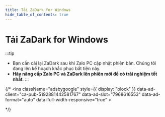 ```yaml
---
title: Tải ZaDark for Windows
hide_table_of_contents: true
---
```



<h1 className="text-center">
  Tải ZaDark for Windows
</h1>

<DownloadCountdown url={DOWNLOAD_URLS.WINDOWS}>
  <div className="card margin-bottom--md">
    <div class="card__body">
      <LatestVersion />
    </div>
  </div>

  :::tip
  - Bạn cần cài lại ZaDark sau khi Zalo PC cập nhật phiên bản. Chúng tôi đang lên kế hoạch khắc phục bất tiện này.
  - **Hãy nâng cấp Zalo PC và ZaDark lên phiên mới để có trải nghiệm tốt nhất**.
  :::

  <AdsByGoogle>
    <ins
      className="adsbygoogle"
      style={{ display: "block" }}
      data-ad-format="autorelaxed"
      data-ad-client="ca-pub-5192881442581767"
      data-ad-slot="4903523419"
    ></ins>
  </AdsByGoogle>

  {/* <AdsByGoogle>
    <ins
      className="adsbygoogle"
      style={{ display: "block" }}
      data-ad-client="ca-pub-5192881442581767"
      data-ad-slot="7968616553"
      data-ad-format="auto"
      data-full-width-responsive="true"
    ></ins>
  </AdsByGoogle>

  <AdsByGoogle>
    <ins
      className="adsbygoogle"
      style={{ display: 'block' }}
      data-ad-client="ca-pub-5192881442581767"
      data-ad-slot="8722903447"
      data-ad-format="auto"
      data-full-width-responsive="true"
    />
  </AdsByGoogle> */}
</DownloadCountdown>
